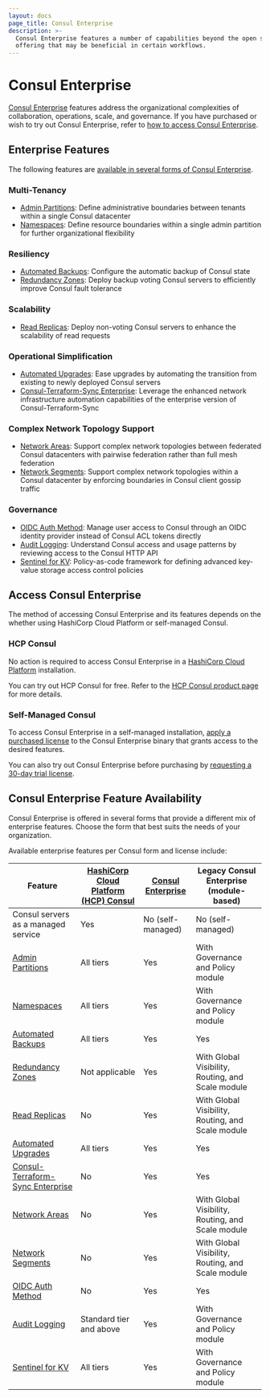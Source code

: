 ```yaml
---
layout: docs
page_title: Consul Enterprise
description: >-
  Consul Enterprise features a number of capabilities beyond the open source
  offering that may be beneficial in certain workflows.
---
```


# Consul Enterprise

[Consul Enterprise](https://www.hashicorp.com/products/consul/)
features address the organizational complexities of collaboration, operations, scale, and governance.
If you have purchased or wish to try out Consul Enterprise,
refer to [how to access Consul Enterprise](#access-consul-enterprise).

## Enterprise Features

The following features are [available in several forms of Consul Enterprise](#consul-enterprise-feature-availability).

### Multi-Tenancy
- [Admin Partitions](/docs/enterprise/admin-partitions): Define administrative boundaries between tenants within a single Consul datacenter
- [Namespaces](/docs/enterprise/namespaces): Define resource boundaries within a single admin partition for further organizational flexibility

### Resiliency
- [Automated Backups](/docs/enterprise/backups): Configure the automatic backup of Consul state
- [Redundancy Zones](/docs/enterprise/redundancy): Deploy backup voting Consul servers to efficiently improve Consul fault tolerance

### Scalability
- [Read Replicas](/docs/enterprise/read-scale): Deploy non-voting Consul servers to enhance the scalability of read requests

### Operational Simplification
- [Automated Upgrades](/docs/enterprise/upgrades): Ease upgrades by automating the transition from existing to newly deployed Consul servers
- [Consul-Terraform-Sync Enterprise](/docs/nia/enterprise): Leverage the enhanced network infrastructure automation capabilities of the enterprise version of Consul-Terraform-Sync

### Complex Network Topology Support
- [Network Areas](/docs/enterprise/federation): Support complex network topologies between federated Consul datacenters with pairwise federation rather than full mesh federation
- [Network Segments](/docs/enterprise/network-segments): Support complex network topologies within a Consul datacenter by enforcing boundaries in Consul client gossip traffic

### Governance
- [OIDC Auth Method](/docs/security/acl/auth-methods/oidc): Manage user access to Consul through an OIDC identity provider instead of Consul ACL tokens directly
- [Audit Logging](/docs/enterprise/audit-logging): Understand Consul access and usage patterns by reviewing access to the Consul HTTP API 
- [Sentinel for KV](/docs/enterprise/sentinel): Policy-as-code framework for defining advanced key-value storage access control policies

## Access Consul Enterprise

The method of accessing Consul Enterprise and its features depends on the whether using
HashiCorp Cloud Platform or self-managed Consul.

### HCP Consul

No action is required to access Consul Enterprise in a
[HashiCorp Cloud Platform](https://cloud.hashicorp.com/products/consul) installation.

You can try out HCP Consul for free. Refer to the
[HCP Consul product page](https://cloud.hashicorp.com/products/consul) for more details.

### Self-Managed Consul

To access Consul Enterprise in a self-managed installation,
[apply a purchased license](/docs/enterprise/license/overview)
to the Consul Enterprise binary that grants access to the desired features.

You can also try out Consul Enterprise before purchasing by
[requesting a 30-day trial license](https://consul.io/trial).

## Consul Enterprise Feature Availability

Consul Enterprise is offered in several forms that provide a different mix of enterprise features.
Choose the form that best suits the needs of your organization.

Available enterprise features per Consul form and license include:

| Feature                                                  | [HashiCorp Cloud Platform (HCP) Consul] | [Consul Enterprise] | Legacy Consul Enterprise (module-based)           |
| -------------------------------------------------------- | --------------------------------------- | ------------------- | ------------------------------------------------- |
| Consul servers as a managed service                      | Yes                                     | No (self-managed)   | No (self-managed)                                 |
| [Admin Partitions](/docs/enterprise/admin-partitions)    | All tiers                               | Yes                 | With Governance and Policy module                 |
| [Namespaces](/docs/enterprise/namespaces)                | All tiers                               | Yes                 | With Governance and Policy module                 |
| [Automated Backups](/docs/enterprise/backups)            | All tiers                               | Yes                 | Yes                                               |
| [Redundancy Zones](/docs/enterprise/redundancy)          | Not applicable                          | Yes                 | With Global Visibility, Routing, and Scale module |
| [Read Replicas](/docs/enterprise/read-scale)             | No                                      | Yes                 | With Global Visibility, Routing, and Scale module |
| [Automated Upgrades](/docs/enterprise/upgrades)          | All tiers                               | Yes                 | Yes                                               |
| [Consul-Terraform-Sync Enterprise](/docs/nia/enterprise) | No                                      | Yes                 | Yes                                               |
| [Network Areas](/docs/enterprise/federation)             | No                                      | Yes                 | With Global Visibility, Routing, and Scale module |
| [Network Segments](/docs/enterprise/network-segments)    | No                                      | Yes                 | With Global Visibility, Routing, and Scale module |
| [OIDC Auth Method](/docs/acl/auth-methods/oidc)          | No                                      | Yes                 | Yes                                               |
| [Audit Logging](/docs/enterprise/audit-logging)          | Standard tier and above                 | Yes                 | With Governance and Policy module                 |
| [Sentinel for KV](/docs/enterprise/sentinel)             | All tiers                               | Yes                 | With Governance and Policy module                 |

[HashiCorp Cloud Platform (HCP) Consul]: https://cloud.hashicorp.com/products/consul
[Consul Enterprise]: https://www.hashicorp.com/products/consul/
